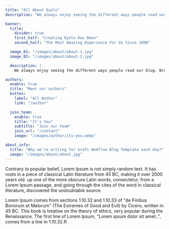 ```yaml
---
title: "All About Eyolo"
description: "We always enjoy seeing the different ways people read our blog. Browse the articles to get fresh new insight into the world of business and get inspired."

banner:
  title:
    divider: true
    first_half: "Creating Eyolo Has Been"
    second_half: "The Most Amazing Experience For Us Since 1998"

  image_01: "/images/about/about-1.jpg"
  image_02: "/images/about/about-2.jpg"

  description: |
    We always enjoy seeing the different ways people read our blog. Browse the articles to get fresh new insight into the world of business and get inspired.

authors:
  enable: true
  title: "Meet our authors"
  button:
    label: "All Author"
    link: "/author"

  join_team:
    enable: true
    title: "It's You"
    subtitle: "Join our team"
    join_url: "/contact"
    image: "/images/author/its-you.webp"

about_info:
  title: "Why we're writing for Grafi Webflow Blog Template each day?"
  image: "/images/about/about.jpg"
---
```


Contrary to popular belief, Lorem Ipsum is not simply random text. It has roots in a piece of classical Latin literature from 45 BC, making it over 2000 years old. up one of the more obscure Latin words, consectetur, from a Lorem Ipsum passage, and going through the cites of the word in classical literature, discovered the undoubtable source.

Lorem Ipsum comes from sections 1.10.32 and 1.10.33 of "de Finibus Bonorum et Malorum" (The Extremes of Good and Evil) by Cicero, written in 45 BC. This book is treatise on the theory of ethics, very popular during the Renaissance. The first line of Lorem Ipsum, "Lorem ipsum dolor sit amet..", comes from a line in 1.10.32.R